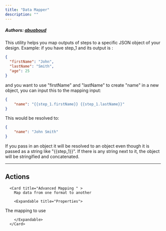 ```yaml
---
title: "Data Mapper"
description: ""
---
```


##### Authors: [abuaboud](https://github.com/abuaboud)

This utility helps you map outputs of steps to a specific JSON object of your design.
Example:
if you have step_1 and its output is :

```json
{
  "firstName": "John",
  "lastName": "Smith",
  "age": 25
}
```

and you want to use "firstName" and "lastName" to create "name" in a new object, you can input this to the mapping input:

```json
{
    "name": "{{step_1.firstName}} {{step_1.lastName}}"
}
```

This would be resolved to:

```json
{
    "name": "John Smith"
}
```
<Warning>If you pass in an object it will be resolved to an object even though it is passed as 
a string like "\{\{step_1}\}".
If there is any string next to it, the object will be stringified and concatenated.</Warning>

---

## Actions


      <Card title="Advanced Mapping " >
        Map data from one format to another

        <Expandable title="Properties">
          
<ResponseField name="Mapping" required type="Json">
The mapping to use
</ResponseField>
              
        </Expandable>
      </Card>
  
